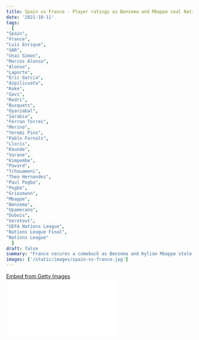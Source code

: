 ```yaml
---
title: Spain vs France - Player ratings as Benzema and Mbappe seal Nations League prestige
date: '2021-10-11'
tags:
  [
"Spain",
"France",
"Luis Enrique",
"VAR",
"Unai Simon",
"Marcos Alonso",
"Alonso",
"Laporte",
"Eric Garcia",
"Azpilicueta",
"Koke",
"Gavi",
"Rodri",
"Busquets",
"Oyarzabal",
"Sarabia",
"Ferran Torres",
"Merino",
"Yeremi Pino",
"Pablo Fornals",
"Lloris",
"Kounde",
"Varane",
"Kimpembe",
"Pavard",
"Tchouameni",
"Theo Hernandez",
"Paul Pogba",
"Pogba",
"Griezmann",
"Mbappe",
"Benzema",
"Upamecano",
"Dubois",
"Veretout",
"UEFA Nations League",
"Nations League Final",
"Nations League"
  ]
draft: false
summary: "France secures a comeback as Benzema and Kylian Mbappe stole the headlines at San Siro. Read more into our player ratings for the game on 10th October, 2021."
images: ['/static/images/spain-vs-france.jpg']
---
```


<div
  className="getty embed image"
  style={{
    backgroundColor: '#fff',
    display: 'inline-block',
    fontFamily: 'Roboto, sans-serif',
    color: '#a7a7a7',
    fontSize: '11px',
    width: '100%',
    maxWidth: '594px',
    float: 'left',
    marginRight: '20px',
    marginBottom: '20px',
  }}
>
  <div style={{ padding: 0, margin: 0, textAlign: 'left' }}>
    <a
      href="http://www.gettyimages.in/detail/1235811712"
      target="_blank"
      style={{
        color: '#a7a7a7',
        textDecoration: 'none',
        fontWeight: 'normal !important',
        border: 'none',
        display: 'inline-block',
      }}
    >
      Embed from Getty Images
    </a>
  </div>
  <div
    style={{
      overflow: 'hidden',
      position: 'relative',
      height: 0,
      padding: '69.02357% 0 0 0',
      width: '100%',
    }}
  >
    <iframe
      src="//embed.gettyimages.com/embed/1235811712?et=tBTpGougRaNbgqO3u8OdIQ&tld=in&sig=zhvoH7cmBPw8b6Lnl0X0Cy7zUvZOEHozsaYA5XRnVwI=&caption=false&ver=1"
      scrolling="no"
      frameBorder={0}
      width={594}
      height={410}
      style={{
        display: 'inline-block',
        position: 'absolute',
        top: 0,
        left: 0,
        width: '100%',
        height: '100%',
        margin: 0,
      }}
    />
  </div>
</div>

# Spain

### Unai Simon: 6.5

He had a quiet first half, although he was feeling the heat of the game as his handling of the ball was questioned.

He was beaten twice by a wonder goal from Benzema and a fine finish from Mbappe.

### Marcos Alonso: 6

Went forward with real menace at times and he was up to the paces with Mbappe.

### Laporte: 6.5

He was rock solid at the back as he put up an aerial fight against the French.

Got booked in the game which lowered his overall rating.

### Eric Garcia: 5.5

He has always looked like the opponents could breach past him as he struggled to keep up to the paces in the game.

Although, he did clean up a few attacks from the French.

### Cesar Azpilicueta: 6.5

The Chelsea man was influential in the game in a defensive role, but he was unable to cause any real threat and menace up front for Spain.

### Rodri: 5.5

The Man City midfielder did not have any significant impact in the game.

He made a few rough challenges as he escaped from a yellow card. Did a lot of sweeping for the Spaniard's.

### Busquets: 7

The Barca defensive midfielder rolled back the years and performed really well in the heart of Spain's defence.

He also had a few cheeky moves in the locker in this fixture.

### Gavi: 6

The youngster came in hard on Pogba within the opening exchanges of the game and was lucky not to get booked.

Seemed like he was in the leniency books of the referee. Put in an industrial performance in midfield.

### Pablo Sarabia: 5.5

The hardworking lad in the Spanish side (as mentioned by Enrique) could not make a difference in the game. Struggled and subbed off.

### Oyarzabal: 7

Had a quiet day at the office in attack, but bounced off Upamecano to give Spain the lead. Was much more quiet in the second half.

### Ferran Torres: 5.5

The Man City forward could not live up to expectations and he was unable to set his mark in the game.

## Substitutes

### Yeremi Pino: 6

Came on and looked more threatening with his pace and amateur dancing feet.

### Koke: 5

He came on and did most of his work defensively.

### Merino: 3

Nothing much from the midfielder.

### Pablo Fornals: 4

The West Ham forward had a really good opportunity to go for goal himself, instead, he passed and the French got back in time to close down the gap.

# France

<div
  className="getty embed image"
  style={{
    backgroundColor: '#fff',
    display: 'inline-block',
    fontFamily: 'Roboto, sans-serif',
    color: '#a7a7a7',
    fontSize: '11px',
    width: '100%',
    maxWidth: '594px',
    float: 'left',
    marginRight: '20px',
    marginBottom: '20px',
  }}
>
  <div style={{ padding: 0, margin: 0, textAlign: 'left' }}>
    <a
      href="http://www.gettyimages.in/detail/1235810736"
      target="_blank"
      style={{
        color: '#a7a7a7',
        textDecoration: 'none',
        fontWeight: 'normal !important',
        border: 'none',
        display: 'inline-block',
      }}
    >
      Embed from Getty Images
    </a>
  </div>
  <div
    style={{
      overflow: 'hidden',
      position: 'relative',
      height: 0,
      padding: '64.98316% 0 0 0',
      width: '100%',
    }}
  >
    <iframe
      src="//embed.gettyimages.com/embed/1235810736?et=lQJuqOvSSrN0ekQxe9VrLg&tld=in&sig=hVx6oarZFW4TsshsHbI7eJ7nq0pmMr6dTVxZZO_XMaI=&caption=false&ver=1"
      scrolling="no"
      frameBorder={0}
      width={594}
      height={386}
      style={{
        display: 'inline-block',
        position: 'absolute',
        top: 0,
        left: 0,
        width: '100%',
        height: '100%',
        margin: 0,
      }}
    />
  </div>
</div>

### Lloris: 7.5

He was relatively quiet in the first half. Couldn't do much with Spain's goal, but he came up with two fantastic saves at the end of the second half. Led like a captain!

### Kimpembe: 7.5

He was the only bright spark for France in defence while the rest were struggling to keep up to pace with the Spaniards.

Read the game well and came up with some really good tackles.

### Varane: 5.5

The Man Utd defender did well to keep things tight and compact at the back. Sadly, he was subbed off just before half-time as it looks like he's got a really bad injury.

### Kounde: 6

The Centre-back found himself in good attacking areas in the game.

However, he got lucky as VAR had decided not to give in a penalty as a cross hit his trailing arm as he attempted to block the path of Oyarzabal. He even got booked.

### Theo Hernandez: 7.5

He had immense drive in him sprinting up and down the field with the ball at his feet.

Came into really good attacking positions as he could've scored in the second half. Ultimately, he got an assist.

### Paul Pogba: 8

He had one of the games of his career. He was being brought down multiple times in the game by the Spanish players, but he always looked for solutions and found a way out of the Spanish press with some mesmerising footwork.

He also got booked in the first half. Played with emotion and heart which brought the best out of Paul Pogba.

### Tchouameni: 6

One of the highlights of his day out was when he came in with a really good challenge on Gavi in the penalty box.

He also made a few forward runs, stretching out the Spanish defence, but most of his work was cut out to do the dirty side of the game by sweeping and breaking up play.

### Pavard: 6.5

He has to be given the credit for trying. He's not a wing-back in nature, but marauded forward with real intent.

Kept his team first before himself and put in the hard yards on the field. Subbed off and looked annoyed.

### Griezmann: 6

He made a century of appearances in French colours. He had a pretty good first half, but soon things died and got quiet with the Atletico Madrid striker in the second half.

He looked to link up well with his team mates, but couldn't really make a big difference in the game.

### Mbappe: 7.5

It just wasn't his night at the San Siro. Gave away possession many times in the game.

He also had a few attempts on goal, but he couldn't make good contact as he barely troubled Simon in the Spanish goal.

However, football is about moments and Mbappe saw the moment to score and he grabbed his opportunity with both hands (with controversy surrounding that goal)

### Benzema: 8.5

He left off just as he did in the game against Belgium. Read the game well, dropped deep, kept the ball moving, kept France on the front foot, found open spaces and found his teammates with ease.

It was a joy to watch"Karim the Dream" play.

Took his goal really well. Breath-taking goal. Closed down on the Spanish defenders really well too.

He was a key part to the puzzle that brought France back into the game.

<div
  className="getty embed image"
  style={{
    backgroundColor: '#fff',
    display: 'inline-block',
    fontFamily: 'Roboto, sans-serif',
    color: '#a7a7a7',
    fontSize: '11px',
    width: '100%',
    maxWidth: '594px',
    float: 'left',
    marginRight: '20px',
    marginBottom: '20px',
  }}
>
  <div style={{ padding: 0, margin: 0, textAlign: 'left' }}>
    <a
      href="http://www.gettyimages.in/detail/1235810710"
      target="_blank"
      style={{
        color: '#a7a7a7',
        textDecoration: 'none',
        fontWeight: 'normal !important',
        border: 'none',
        display: 'inline-block',
      }}
    >
      Embed from Getty Images
    </a>
  </div>
  <div
    style={{
      overflow: 'hidden',
      position: 'relative',
      height: 0,
      padding: '67.676765% 0 0 0',
      width: '100%',
    }}
  >
    <iframe
      src="//embed.gettyimages.com/embed/1235810710?et=_QKGRNiKS7t08KFc4-Hn4A&tld=in&sig=gkwHBaspSHY1WO_rVDIKWqkBeeXV3AI6AwNHYnnjLDw=&caption=false&ver=1"
      scrolling="no"
      frameBorder={0}
      width={594}
      height={402}
      style={{
        display: 'inline-block',
        position: 'absolute',
        top: 0,
        left: 0,
        width: '100%',
        height: '100%',
        margin: 0,
      }}
    />
  </div>
</div>

## Substitutes

### Upamecano: 5.5

Came on for Varane. Looked like he was feeling the heat of the game and the occasion.

Gave away the first goal as he was easily brushed off by Oyarzabal.

He also had many misplaced pases and will have to thank Lloris for not punishing him.

### Dubois: 6

Came on for Pavard. Good levels of energy with one really dazzling run just outside the penalty box. Contributed well defensively as well.

### Veretout

Came on at the final four minutes of the game. Can't rate him.
